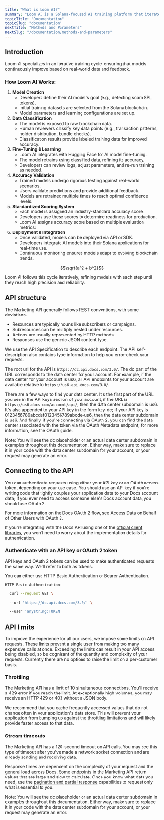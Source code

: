 ```yaml
---
title: "What is Loom AI?"
summary: "Loom AI is a Solana-focused AI training platform that iterates through human classification, fine-tuning, and accuracy validation to create high-performance models."
topicTitle: "Documentation"
topicSlug: "documentation"
nextTitle: "Methods and Parameters"
nextSlug: "/documentation/methods-and-parameters"   
---
```


## Introduction

Loom AI specializes in an iterative training cycle, ensuring that models continuously improve based on real-world data and feedback.

### How Loom AI Works:

<ol>
  <li>
    <b>Model Creation</b>
    <ul>
      <li>
        Developers define their AI model's goal (e.g., detecting scam SPL tokens).
      </li>
      <li>
        Initial training datasets are selected from the Solana blockchain.
      </li>
      <li>
        Model parameters and learning configurations are set up.
      </li>
    </ul>
  </li>
  <li>
    <b>Data Classification</b>
    <ul>
      <li>
        The model is exposed to raw blockchain data.
      </li>
      <li>
        Human reviewers classify key data points (e.g., transaction patterns, holder distribution, bundle checks).
      </li>
      <li>
        Classification results provide labeled training data for improved accuracy.
      </li>
    </ul>
  </li>
  <li>
    <b>Fine-Tuning & Learning</b>
    <ul>
      <li>
        Loom AI integrates with Hugging Face for AI model fine-tuning.
      </li>
      <li>
        The model retrains using classified data, refining its accuracy.
      </li>
      <li>
        Developers can review logs, adjust parameters, and re-run training as needed.
      </li>
    </ul>
  </li>
  <li>
    <b>Accuracy Validation</b>
    <ul>
      <li>
        Trained models undergo rigorous testing against real-world scenarios.
      </li>
      <li>
        Users validate predictions and provide additional feedback.
      </li>
      <li>
        Models are retrained multiple times to reach optimal confidence levels.
      </li>
    </ul>
  </li>
  <li>
    <b>Standardized Scoring System</b>
    <ul>
      <li>
        Each model is assigned an industry-standard accuracy score.
      </li>
      <li>
        Developers use these scores to determine readiness for production.
      </li>
      <li>
        Loom AI assigns accuracy score based on multiple evaluation metrics:
        <ul>
        </ul>
      </li>
    </ul>
  </li>
  <li>
    <b>Deployment & Integration</b>
    <ul>
      <li>
        Once validated, models can be deployed via API or SDK.
      </li>
      <li>
        Developers integrate AI models into their Solana applications for real-time use.
      </li>
      <li>
        Continuous monitoring ensures models adapt to evolving blockchain trends.
      </li>
    </ul>
  </li>
</ol>

$$\sqrt{a^2 + b^2}$$

Loom AI follows this cycle iteratively, refining models with each step until they reach high precision and reliability.

## API structure

The Marketing API generally follows REST conventions, with some deviations.

* Resources are typically nouns like subscribers or campaigns.
* Subresources can be multiply nested under resources.
* Actions are usually represented by HTTP methods.
* Responses use the generic JSON content type.

We use the API Specification to describe each endpoint. The API self-description also contains type information to help you error-check your requests.

The root url for the API is `https://dc.api.docs.com/3.0/`. The dc part of the URL corresponds to the data center for your account. For example, if the data center for your account is us6, all API endpoints for your account are available relative to `https://us6.api.docs.com/3.0/`.

There are a few ways to find your data center. It's the first part of the URL you see in the API keys section of your account; if the URL is `https://us6.docs.com/account/api/`, then the data center subdomain is us6. It's also appended to your API key in the form key-dc; if your API key is 0123456789abcdef0123456789abcde-us6, then the data center subdomain is us6. And finally, if you're connecting via OAuth 2, you can find the data center associated with the token via the OAuth Metadata endpoint; for more information, see the OAuth guide.

<Banner type="important">Note: You will see the dc placeholder or an actual data center subdomain in examples throughout this documentation. Either way, make sure to replace it in your code with the data center subdomain for your account, or your request may generate an error.</Banner>

## Connecting to the API

You can authenticate requests using either your API key or an OAuth access token, depending on your use case. You should use an API key if you're writing code that tightly couples your application data to your Docs account data; if you ever need to access someone else's Docs account data, you should use OAuth 2.

For more information on the Docs OAuth 2 flow, see Access Data on Behalf of Other Users with OAuth 2.

If you're integrating with the Docs API using one of the [official client libraries](#0), you won't need to worry about the implementation details for authentication.

### Authenticate with an API key or OAuth 2 token

API keys and OAuth 2 tokens can be used to make authenticated requests the same way. We'll refer to both as tokens.

You can either use HTTP Basic Authentication or Bearer Authentication.

```bash
HTTP Basic Authentication:

  curl --request GET \
  
  --url 'https://dc.api.docs.com/3.0/' \
  
  --user 'anystring:TOKEN
```

## API limits

To improve the experience for all our users, we impose some limits on API requests. These limits prevent a single user from making too many expensive calls at once. Exceeding the limits can result in your API access being disabled, so be cognizant of the quantity and complexity of your requests. Currently there are no options to raise the limit on a per-customer basis.

### Throttling

The Marketing API has a limit of 10 simultaneous connections. You'll receive a 429 error if you reach the limit. At exceptionally high volumes, you may receive an HTTP 429 or 403 without a JSON body.

We recommend that you cache frequently accessed values that do not change often in your application's data store. This will prevent your application from bumping up against the throttling limitations and will likely provide faster access to that data.

### Stream timeouts

The Marketing API has a 120-second timeout on API calls. You may see this type of timeout after you've made a network socket connection and are already sending and receiving data.

Response times are dependent on the complexity of your request and the general load across Docs. Some endpoints in the Marketing API return values that are large and slow to calculate. Once you know what data you need, use the [pagination and partial response](#0) capabilities to request only what is essential to you.

<Banner>Note: You will see the dc placeholder or an actual data center subdomain in examples throughout this documentation. Either way, make sure to replace it in your code with the data center subdomain for your account, or your request may generate an error.</Banner>